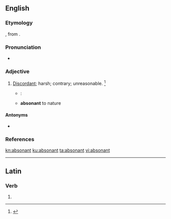 ==English==

===Etymology===
{{prefix|ab|sonant|t1=away|t2=voiced sound|lang=en}}, from {{etyl|la|en}} {{m|la|sonare||sound}}.

===Pronunciation===
* {{a|US}} {{IPA|/ˈæb.sə.nn̩t/|/ˈæb.snn̩t/|lang=en}}

===Adjective===
{{en-adj}}

# {{label|en|now|_|rare}} [[discordant|Discordant]]; harsh; contrary; unreasonable. {{defdate|First attested in the mid 16<sup>th</sup> century.}}<ref name=SOED>{{R:SOED5|page=9}}</ref>
#* {{w|Francis Quarles}}:
#* '''absonant''' to nature

====Antonyms====
* {{l|en|consonant}}

===References===
<references/>

[[kn:absonant]]
[[ku:absonant]]
[[ta:absonant]]
[[vi:absonant]]

----
==Latin==

===Verb===
{{la-verb-form|absonant}}

# {{conjugation of|absonō||3|p|pres|act|ind|lang=la}}
{{rfc-auto}}